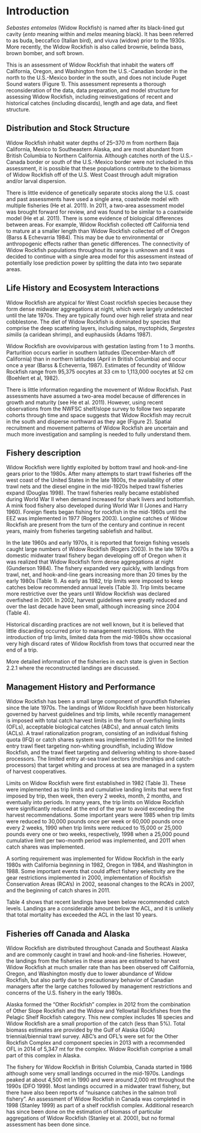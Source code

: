 # Introduction

*Sebastes entomelas* (Widow Rockfish) is named after its black-lined gut cavity (*ento* meaning within and *melas* meaning black). It has been referred to as buda, beccafico (Italian bird), and viuva (widow) prior to the 1930s. More recently, the Widow Rockfish is also called brownie, belinda bass, brown bomber, and soft brown.

This is an assessment of Widow Rockfish that inhabit the waters off California, Oregon, and Washington from the U.S.-Canadian border in the north to the U.S.-Mexico border in the south, and does not include Puget Sound waters (Figure 1). This assessment represents a thorough reconsideration of the data, data preparation, and model structure for assessing Widow Rockfish, including reinvestigations of recent and historical catches (including discards), length and age data, and fleet structure.

## Distribution and Stock Structure

Widow Rockfish inhabit water depths of 25–370 m from northern Baja California, Mexico to Southeastern Alaska, and are most abundant from British Columbia to Northern California. Although catches north of the U.S.-Canada border or south of the U.S.-Mexico border were not included in this assessment, it is possible that these populations contribute to the biomass of Widow Rockfish off of the U.S. West Coast through adult migration and/or larval dispersion.

There is little evidence of genetically separate stocks along the U.S. coast and past assessments have used a single area, coastwide model with multiple fisheries (He et al. 2011). In 2011, a two-area assessment model was brought forward for review, and was found to be similar to a coastwide model (He et al. 2011). There is some evidence of biological differences between areas. For example, Widow Rockfish collected off California tend to mature at a smaller length than Widow Rockfish collected off of Oregon (Barss & Echevarria 1984). This may be due to environmental or anthropogenic effects rather than genetic differences. The connectivity of Widow Rockfish populations throughout its range is unknown and it was decided to continue with a single area model for this assessment instead of potentially lose prediction power by splitting the data into two separate areas.

## Life History and Ecosystem Interactions

Widow Rockfish are atypical for West Coast rockfish species because they form dense midwater aggregations at night, which were largely undetected until the late 1970s. They are typically found over high relief strata and near cobblestone. The diet of Widow Rockfish is dominated by species that comprise the deep scattering layers, including salps, myctophids, *Sergestes similis* (a caridean shrimp), and euphausiids (Adams 1987).

Widow Rockfish are ovoviviparous with gestation lasting from 1 to 3 months. Parturition occurs earlier in southern latitudes (December-March off California) than in northern latitudes (April in British Columbia) and occur once a year (Barss & Echeverria, 1987). Estimates of fecundity of Widow Rockfish range from 95,375 oocytes at 33 cm to 1,113,000 oocytes at 52 cm (Boehlert et al, 1982).

There is little information regarding the movement of Widow Rockfish. Past assessments have assumed a two-area model because of differences in growth and maturity (see He et al. 2011). However, using recent observations from the NWFSC shelf/slope survey to follow two separate cohorts through time and space suggests that Widow Rockfish may recruit in the south and disperse northward as they age (Figure 2). Spatial recruitment and movement patterns of Widow Rockfish are uncertain and much more investigation and sampling is needed to fully understand them.

## Fishery description

Widow Rockfish were lightly exploited by bottom trawl and hook-and-line gears prior to the 1980s. After many attempts to start trawl fisheries off the west coast of the United States in the late 1800s, the availability of otter trawl nets and the diesel engine in the mid-1920s helped trawl fisheries expand (Douglas 1998). The trawl fisheries really became established during World War II when demand increased for shark livers and bottomfish. A mink food fishery also developed during World War II (Jones and Harry 1960). Foreign fleets began fishing for rockfish in the mid-1960s until the EEZ was implemented in 1977 (Rogers 2003). Longline catches of Widow Rockfish are present from the turn of the century and continue in recent years, mainly from fisheries targeting sablefish and halibut.

In the late 1960s and early 1970s, it is reported that foreign fishing vessels caught large numbers of Widow Rockfish (Rogers 2003). In the late 1970s a domestic midwater trawl fishery began developing off of Oregon when it was realized that Widow Rockfish form dense aggregations at night (Gunderson 1984). The fishery expanded very quickly, with landings from trawl, net, and hook-and-line gears increasing more than 20 times by the early 1980s (Table 1). As early as 1982, trip limits were imposed to keep catches below recommended annual levels (Table 3). Trip limits became more restrictive over the years until Widow Rockfish was declared overfished in 2001. In 2002, harvest guidelines were greatly reduced and over the last decade have been small, although increasing since 2004 (Table 4).

Historical discarding practices are not well known, but it is believed that little discarding occurred prior to management restrictions. With the introduction of trip limits, limited data from the mid-1980s show occasional very high discard rates of Widow Rockfish from tows that occurred near the end of a trip.

More detailed information of the fisheries in each state is given in Section 2.2.1 where the reconstructed landings are discussed.

## Management History and Performance

Widow Rockfish has been a small large component of groundfish fisheries since the late 1970s. The landings of Widow Rockfish have been historically governed by harvest guidelines and trip limits, while recently management is imposed with total catch harvest limits in the form of overfishing limits (OFLs), acceptable biological catches (ABCs), and annual catch limits (ACLs). A trawl rationalization program, consisting of an individual fishing quota (IFQ) or catch shares system was implemented in 2011 for the limited entry trawl fleet targeting non-whiting groundfish, including Widow Rockfish, and the trawl fleet targeting and delivering whiting to shore-based processors. The limited entry at-sea trawl sectors (motherships and catch-processors) that target whiting and process at sea are managed in a system of harvest cooperatives.

Limits on Widow Rockfish were first established in 1982 (Table 3). These were implemented as trip limits and cumulative landing limits that were first imposed by trip, then week, then every 2 weeks, month, 2 months, and eventually into periods. In many years, the trip limits on Widow Rockfish were significantly reduced at the end of the year to avoid exceeding the harvest recommendations. Some important years were 1985 when trip limits were reduced to 30,000 pounds once per week or 60,000 pounds once every 2 weeks, 1990 when trip limits were reduced to 15,000 or 25,000 pounds every one or two weeks, respectively, 1998 when a 25,000 pound cumulative limit per two-month period was implemented, and 2011 when catch shares was implemented.

A sorting requirement was implemented for Widow Rockfish in the early 1980s with California beginning in 1982, Oregon in 1984, and Washington in 1988. Some important events that could affect fishery selectivity are the gear restrictions implemented in 2000, implementation of Rockfish Conservation Areas (RCA’s) in 2002, seasonal changes to the RCA’s in 2007, and the beginning of catch shares in 2011.

Table 4 shows that recent landings have been below recommended catch levels. Landings are a considerable amount below the ACL, and it is unlikely that total mortality has exceeded the ACL in the last 10 years.

<!--
## Management performance

Management performance, including a table or tables comparing Overfishing Limit (OFL), Acceptable Biological Catch (ABC), Annual Catch Limit (ACL), landings, and catch (i.e., landings plus discard) for each area and year. Groundfish assessments that estimate dead discarded catch must include a disclaimer noting that total mortality estimates from the WCGOP and from the stock assessment may differ due to the use of different methods. Investigation into how these methods differ is beyond the scope of a benchmark assessment. The rationale for modeling discard mortality can also be provided. This should be included in all update assessments.
-->

## Fisheries off Canada and Alaska

Widow Rockfish are distributed throughout Canada and Southeast Alaska and are commonly caught in trawl and hook-and-line fisheries. However, the landings from the fisheries in these areas are estimated to harvest Widow Rockfish at much smaller rate than has been observed off California, Oregon, and Washington mostly due to lower abundance of Widow Rockfish, but also partly due to precautionary behavior of Canadian managers after the large catches followed by management restrictions and concerns of the U.S. fishery in the early 1980s.

Alaska formed the “Other Rockfish” complex in 2012 from the combination of Other Slope Rockfish and the Widow and Yellowtail Rockfishes from the Pelagic Shelf Rockfish category. This new complex includes 18 species and Widow Rockfish are a small proportion of the catch (less than 5%). Total biomass estimates are provided by the Gulf of Alaska (GOA) triennial/biennial trawl survey. ABC’s and OFL’s were set for the Other Rockfish Complex and component species in 2013 with a recommended OFL in 2014 of 5,347 mt for the complex. Widow Rockfish comprise a small part of this complex in Alaska.

The fishery for Widow Rockfish in British Columbia, Canada started in 1986 although some very small landings occurred in the mid-1970s. Landings peaked at about 4,500 mt in 1990 and were around 2,000 mt throughout the 1990s (DFO 1999). Most landings occurred in a midwater trawl fishery, but there have also been reports of “nuisance catches in the salmon troll fishery”. An assessment of Widow Rockfish in Canada was completed in 1998 (Stanley 1999) as part of a shelf rockfish complex. Additional research has since been done on the estimation of biomass of particular aggregations of Widow Rockfish (Stanley et al. 2000), but no formal assessment has been done since.
